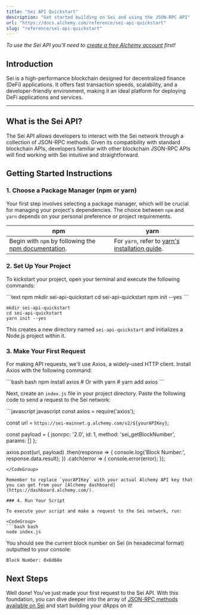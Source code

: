 ```yaml
---
title: "Sei API Quickstart"
description: "Get started building on Sei and using the JSON-RPC API"
url: "https://docs.alchemy.com/reference/sei-api-quickstart"
slug: "reference/sei-api-quickstart"
---
```



*To use the Sei API you'll need to [create a free Alchemy account](https://dashboard.alchemy.com/signup) first!*

## Introduction

Sei is a high-performance blockchain designed for decentralized finance (DeFi) applications. It offers fast transaction speeds, scalability, and a developer-friendly environment, making it an ideal platform for deploying DeFi applications and services.

***

## What is the Sei API?

The Sei API allows developers to interact with the Sei network through a collection of JSON-RPC methods. Given its compatibility with standard blockchain APIs, developers familiar with other blockchain JSON-RPC APIs will find working with Sei intuitive and straightforward.

## Getting Started Instructions

### 1. Choose a Package Manager (npm or yarn)

Your first step involves selecting a package manager, which will be crucial for managing your project's dependencies. The choice between `npm` and `yarn` depends on your personal preference or project requirements.

| npm                                                                                                                       | yarn                                                                                                |
| ------------------------------------------------------------------------------------------------------------------------- | --------------------------------------------------------------------------------------------------- |
| Begin with `npm` by following the [npm documentation](https://docs.npmjs.com/downloading-and-installing-node-js-and-npm). | For `yarn`, refer to [yarn's installation guide](https://classic.yarnpkg.com/lang/en/docs/install). |

### 2. Set Up Your Project

To kickstart your project, open your terminal and execute the following commands:

<CodeGroup>
  ```text npm
  mkdir sei-api-quickstart
  cd sei-api-quickstart
  npm init --yes
  ```

  ```text yarn
  mkdir sei-api-quickstart
  cd sei-api-quickstart
  yarn init --yes
  ```
</CodeGroup>

This creates a new directory named `sei-api-quickstart` and initializes a Node.js project within it.

### 3. Make Your First Request

For making API requests, we'll use Axios, a widely-used HTTP client. Install Axios with the following command:

<CodeGroup>
  ```bash bash
  npm install axios
  # Or with yarn
  # yarn add axios
  ```
</CodeGroup>

Next, create an `index.js` file in your project directory. Paste the following code to send a request to the Sei network:

<CodeGroup>
  ```javascript javascript
  const axios = require('axios');

  const url = `https://sei-mainnet.g.alchemy.com/v2/${yourAPIKey}`;

  const payload = {
    jsonrpc: '2.0',
    id: 1,
    method: 'sei_getBlockNumber',
    params: []
  };

  axios.post(url, payload)
    .then(response => {
      console.log('Block Number:', response.data.result);
    })
    .catch(error => {
      console.error(error);
    });
  ```
</CodeGroup>

Remember to replace `yourAPIKey` with your actual Alchemy API key that you can get from your [Alchemy dashboard](https://dashboard.alchemy.com/).

### 4. Run Your Script

To execute your script and make a request to the Sei network, run:

<CodeGroup>
  ```bash bash
  node index.js
  ```
</CodeGroup>

You should see the current block number on Sei (in hexadecimal format) outputted to your console:

```
Block Number: 0x6d68e
```

## Next Steps

Well done! You've just made your first request to the Sei API. With this foundation, you can dive deeper into the array of [JSON-RPC methods available on Sei](/reference/sei-api-endpoints) and start building your dApps on it!
